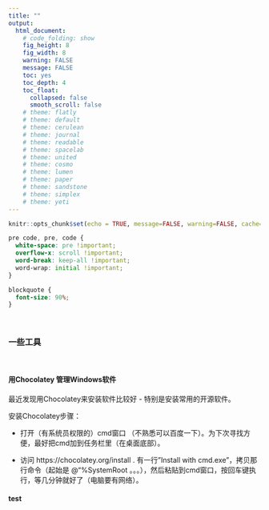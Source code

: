 ```yaml
---
title: ""
output:
  html_document:
    # code_folding: show
    fig_height: 8
    fig_width: 8
    warning: FALSE
    message: FALSE
    toc: yes
    toc_depth: 4
    toc_float:
      collapsed: false
      smooth_scroll: false
    # theme: flatly
    # theme: default
    # theme: cerulean
    # theme: journal
    # theme: readable
    # theme: spacelab
    # theme: united
    # theme: cosmo
    # theme: lumen
    # theme: paper
    # theme: sandstone
    # theme: simplex
    # theme: yeti
---
```


```r
knitr::opts_chunk$set(echo = TRUE, message=FALSE, warning=FALSE, cache=TRUE)
```

```css
pre code, pre, code {
  white-space: pre !important;
  overflow-x: scroll !important;
  word-break: keep-all !important;
  word-wrap: initial !important;
}

blockquote {
  font-size: 90%;
}
```

\  
\  


### 一些工具

\   

####  __用Chocolatey 管理Windows软件__

最近发现用Chocolatey来安装软件比较好 - 特别是安装常用的开源软件。

安装Chocolatey步骤：

* 打开（有系统员权限的）cmd窗口 （不熟悉可以百度一下）。为下次寻找方便，最好把cmd加到任务栏里（在桌面底部）。
    
* 访问 https://chocolatey.org/install . 有一行"Install with cmd.exe"，拷贝那行命令（起始是 @"%SystemRoot 。。。），然后粘贴到cmd窗口，按回车键执行，等几分钟就好了（电脑要有网络）。

#### __test__

